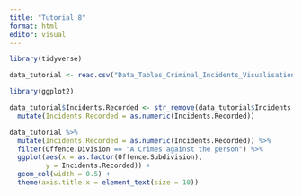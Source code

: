 ```yaml
---
title: "Tutorial 8"
format: html
editor: visual
---
```


```r
library(tidyverse)
```

```r
data_tutorial <- read.csv("Data_Tables_Criminal_Incidents_Visualisation_Year_Ending_December_2019.csv")
```

```r
library(ggplot2)

data_tutorial$Incidents.Recorded <- str_remove(data_tutorial$Incidents.Recorded, pattern = ",")  
  mutate(Incidents.Recorded = as.numeric(Incidents.Recorded)) 

data_tutorial %>%
  mutate(Incidents.Recorded = as.numeric(Incidents.Recorded)) %>%
  filter(Offence.Division == "A Crimes against the person") %>% 
  ggplot(aes(x = as.factor(Offence.Subdivision), 
         y = Incidents.Recorded)) + 
  geom_col(width = 0.5) + 
  theme(axis.title.x = element_text(size = 10))

```

